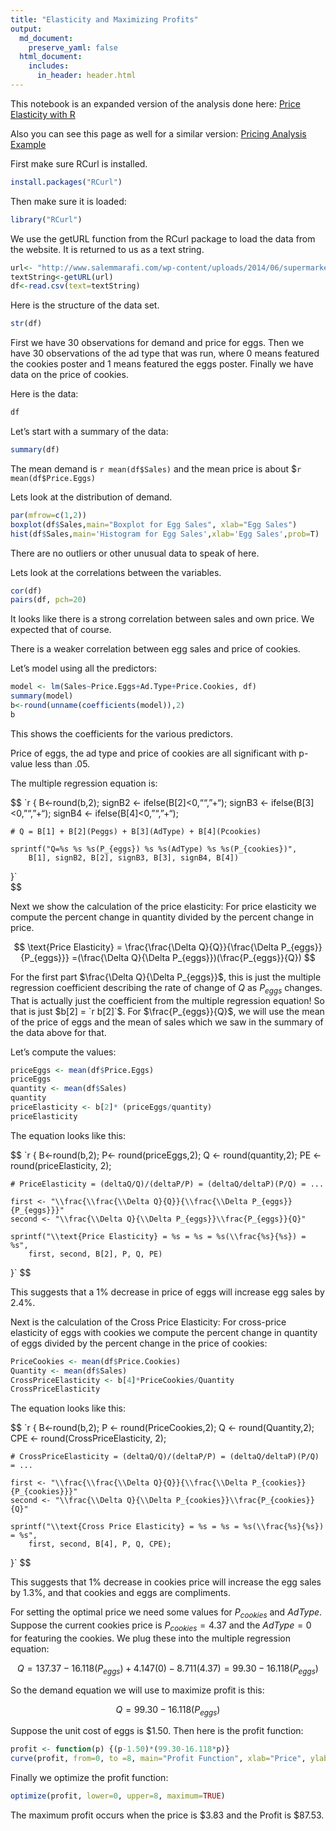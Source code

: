 ```yaml
---
title: "Elasticity and Maximizing Profits"
output:
  md_document: 
    preserve_yaml: false
  html_document:
    includes:
      in_header: header.html
---
```

This notebook is an expanded version of the analysis done here: 
[Price Elasticity with R](http://www.salemmarafi.com/code/price-elasticity-with-r)   

Also you can see this page as well for a similar version:
[Pricing Analysis Example](https://rstudio-pubs-static.s3.amazonaws.com/185880_f9e3e3ee84314609b531524dfa3f4f1b.html) 

First make sure RCurl is installed.

```r
install.packages("RCurl")
```

Then make sure it is loaded:

```r
library("RCurl")
```

We use the getURL function from the RCurl package to load the data from the website. It is returned to us as a text string. 

```r
url<- "http://www.salemmarafi.com/wp-content/uploads/2014/06/supermarket.csv"
textString<-getURL(url)
df<-read.csv(text=textString)
```

Here is the structure of the data set.

```r
str(df)
```

First we have 30 observations for demand and price for eggs. Then we have 30 observations of the ad type that was run, where 0 means featured the cookies poster and 1 means featured the eggs poster. Finally we have data on the price of cookies.  

Here is the data: 

```r
df
```

Let's start with a summary of the data:  

```r
summary(df)
```

The mean demand is `r mean(df$Sales)` and the mean price is about \$`r mean(df$Price.Eggs)`   

Lets look at the distribution of demand. 

```r
par(mfrow=c(1,2))
boxplot(df$Sales,main="Boxplot for Egg Sales", xlab="Egg Sales")
hist(df$Sales,main='Histogram for Egg Sales',xlab='Egg Sales',prob=T)
```

There are no outliers or other unusual data to speak of here. 

Lets look at the correlations between the variables.

```r
cor(df)
pairs(df, pch=20)
```

It looks like there is a strong correlation between sales and own price. We expected that of course.

There is a weaker correlation between egg sales and price of cookies. 

Let's model using all the predictors:
 
```r
model <- lm(Sales~Price.Eggs+Ad.Type+Price.Cookies, df)
summary(model)
b<-round(unname(coefficients(model)),2)
b
```

This shows the coefficients for the various predictors. 

Price of eggs, the ad type and price of cookies are all significant with p-value less than .05.    

The multiple regression equation is:    

$$
`r {
    B<-round(b,2);
    signB2 <- ifelse(B[2]<0,"","+");
    signB3 <- ifelse(B[3]<0,"","+");
    signB4 <- ifelse(B[4]<0,"","+");

    # Q = B[1] + B[2](Peggs) + B[3](AdType) + B[4](Pcookies) 

    sprintf("Q=%s %s %s(P_{eggs}) %s %s(AdType) %s %s(P_{cookies})",
	    B[1], signB2, B[2], signB3, B[3], signB4, B[4]) 
   }`  
$$

Next we show the calculation of the price elasticity: For price elasticity we compute the percent change in quantity divided by the percent change in price. 

$$
\text{Price Elasticity} = \frac{\frac{\Delta Q}{Q}}{\frac{\Delta P_{eggs}}{P_{eggs}}}
			=(\frac{\Delta Q}{\Delta P_{eggs}})(\frac{P_{eggs}}{Q})
$$

For the first part $\frac{\Delta Q}{\Delta P_{eggs}}$, this is just the multiple regression coefficient describing the rate of change of $Q$ as $P_{eggs}$ changes. That is actually just the coefficient from the multiple regression equation! So that is just $b[2] = `r b[2]`$. For $\frac{P_{eggs}}{Q}$, we will use the mean of the price of eggs and the mean of sales which we saw in the summary of the data above for that. 

Let's compute the values:

```r
priceEggs <- mean(df$Price.Eggs)
priceEggs
quantity <- mean(df$Sales)
quantity
priceElasticity <- b[2]* (priceEggs/quantity)
priceElasticity
```

The equation looks like this: 

$$
`r {
    B<-round(b,2);
    P<- round(priceEggs,2);
    Q <- round(quantity,2);
    PE <- round(priceElasticity, 2);

    # PriceElasticity = (deltaQ/Q)/(deltaP/P) = (deltaQ/deltaP)(P/Q) = ... 

    first <- "\\frac{\\frac{\\Delta Q}{Q}}{\\frac{\\Delta P_{eggs}}{P_{eggs}}}"
    second <- "\\frac{\\Delta Q}{\\Delta P_{eggs}}\\frac{P_{eggs}}{Q}"

    sprintf("\\text{Price Elasticity} = %s = %s = %s(\\frac{%s}{%s}) = %s", 
	    first, second, B[2], P, Q, PE)  
   }`
$$

This suggests that a 1% decrease in price of eggs will increase egg sales by 2.4%.

Next is the calculation of the Cross Price Elasticity: For cross-price elasticity of eggs with cookies we compute the percent change in quantity of eggs divided by the percent change in the price of cookies: 

```r
PriceCookies <- mean(df$Price.Cookies)
Quantity <- mean(df$Sales)
CrossPriceElasticity <- b[4]*PriceCookies/Quantity
CrossPriceElasticity
```

The equation looks like this: 

$$
`r {
    B<-round(b,2);
    P <- round(PriceCookies,2);
    Q <- round(Quantity,2);
    CPE <- round(CrossPriceElasticity, 2);

    # CrossPriceElasticity = (deltaQ/Q)/(deltaP/P) = (deltaQ/deltaP)(P/Q) = ... 

    first <- "\\frac{\\frac{\\Delta Q}{Q}}{\\frac{\\Delta P_{cookies}}{P_{cookies}}}"
    second <- "\\frac{\\Delta Q}{\\Delta P_{cookies}}\\frac{P_{cookies}}{Q}"

    sprintf("\\text{Cross Price Elasticity} = %s = %s = %s(\\frac{%s}{%s}) = %s", 
	    first, second, B[4], P, Q, CPE);  
   }`
$$

This suggests that 1% decrease in cookies price will increase the egg sales by 1.3%, and that cookies and eggs are compliments.

For setting the optimal price we need some values for $P_{cookies}$ and $AdType$. Suppose the current cookies price is $P_{cookies}=4.37$ and the $AdType = 0$ for featuring the cookies. We plug these into the multiple regression equation:

$$   
Q =  137.37 -16.118(P_{eggs}) + 4.147(0) - 8.711(4.37) 
  =  99.30 - 16.118(P_{eggs}) 
$$

So the demand equation we will use to maximize profit is this:

$$   
Q =  99.30 - 16.118(P_{eggs}) 
$$

Suppose the unit cost of eggs is $1.50. Then here is the profit function:

```r
profit <- function(p) {(p-1.50)*(99.30-16.118*p)}
curve(profit, from=0, to =8, main="Profit Function", xlab="Price", ylab="Profit")
```

Finally we optimize the profit function:

```r
optimize(profit, lower=0, upper=8, maximum=TRUE)
```

The maximum profit occurs when the price is \$3.83 and the Profit is \$87.53.

